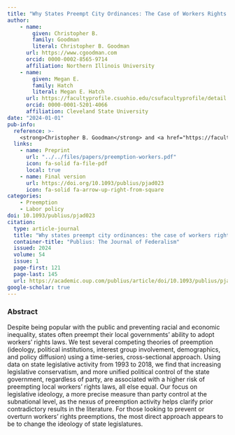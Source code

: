 ```yaml
---
title: "Why States Preempt City Ordinances: The Case of Workers Rights Laws"
author: 
    - name: 
        given: Christopher B.
        family: Goodman
        literal: Christopher B. Goodman
      url: https://www.cgoodman.com
      orcid: 0000-0002-8565-9714
      affiliation: Northern Illinois University
    - name: 
        given: Megan E.
        family: Hatch
        literal: Megan E. Hatch
      url: https://facultyprofile.csuohio.edu/csufacultyprofile/detail.cfm?FacultyID=m_e_hatch
      orcid: 0000-0001-5201-4066
      affiliation: Cleveland State University
date: "2024-01-01"
pub-info:
  reference: >-
    <strong>Christopher B. Goodman</strong> and <a href="https://facultyprofile.csuohio.edu/csufacultyprofile/detail.cfm?FacultyID=m_e_hatch">Megan E. Hatch</a>. (2024) “Why States Preempt City Ordinances: The Case of Workers’ Rights Laws” <em>Publius: The Journal of Federalism</em>, 54 (1): 121-145 doi: <a href="https://doi.org/10.1093/publius/pjad023" target="_blank" rel="noopener noreferrer"><code>10.1093/publius/pjad023</code></a>
  links:
    - name: Preprint
      url: "../../files/papers/preemption-workers.pdf"
      icon: fa-solid fa-file-pdf
      local: true
    - name: Final version
      url: https://doi.org/10.1093/publius/pjad023
      icon: fa-solid fa-arrow-up-right-from-square
categories:
    - Preemption
    - Labor policy
doi: 10.1093/publius/pjad023
citation:
  type: article-journal
  title: "Why states preempt city ordinances: the case of workers rights laws"
  container-title: "Publius: The Journal of Federalism"
  issued: 2024
  volume: 54
  issue: 1
  page-first: 121
  page-last: 145
  url: https://academic.oup.com/publius/article/doi/10.1093/publius/pjad023/7191231
google-scholar: true
---
```


### Abstract
Despite being popular with the public and preventing racial and economic inequality, states often preempt their local governments’ ability to adopt workers’ rights laws. We test several competing theories of preemption (ideology, political institutions, interest group involvement, demographics, and policy diffusion) using a time-series, cross-sectional approach. Using data on state legislative activity from 1993 to 2018, we find that increasing legislative conservatism, and more unified political control of the state government, regardless of party, are associated with a higher risk of preempting local workers’ rights laws, all else equal. Our focus on legislative ideology, a more precise measure than party control at the subnational level, as the nexus of preemption activity helps clarify prior contradictory results in the literature. For those looking to prevent or overturn workers’ rights preemptions, the most direct approach appears to be to change the ideology of state legislatures. 